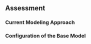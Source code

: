 ## Assessment

### Current Modeling Approach

<!--- Include a short, general overview of the modeling platform, including the reference to the model paper or online reference. If using `asar`, a portion of this will be generated based on the stated model. Please include a short description of changes between the approach from the last assessment cycle to the current. --->

### Configuration of the Base Model

<!--- Describe the setup of the stock assessment model. --->


